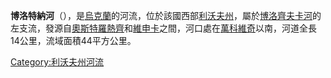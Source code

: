 '''博洛特納河'''（{{lang-uk|Болотна}}），是[[烏克蘭|烏克蘭]]的河流，位於該國西部[[利沃夫州|利沃夫州]]，屬於[[博洛齊夫卡河|博洛齊夫卡河]]的左支流，發源自[[奧斯特羅熱齊_(莫斯季斯卡區)|奧斯特羅熱齊]]和[[維申卡_(莫斯季斯卡區)|維申卡]]之間，河口處在[[萬科維奇|萬科維奇]]以南，河道全長14公里，流域面積44平方公里。

{{DEFAULTSORT:Болотна (притока Болозівки)}}
[[Category:利沃夫州河流|Category:利沃夫州河流]]


{{Ukraine-river-stub}}